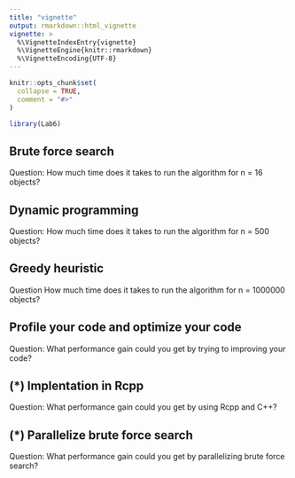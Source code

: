 ```yaml
---
title: "vignette"
output: rmarkdown::html_vignette
vignette: >
  %\VignetteIndexEntry{vignette}
  %\VignetteEngine{knitr::rmarkdown}
  %\VignetteEncoding{UTF-8}
---
```


```r
knitr::opts_chunk$set(
  collapse = TRUE,
  comment = "#>"
)
```

```r
library(Lab6)
```


## Brute force search
Question: How much time does it takes to run the algorithm for n = 16 objects?


## Dynamic programming
Question: How much time does it takes to run the algorithm for n = 500 objects?


## Greedy heuristic
Question How much time does it takes to run the algorithm for n = 1000000 objects?


## Profile your code and optimize your code
Question: What performance gain could you get by trying to improving your code?


## (*) Implentation in Rcpp
Question: What performance gain could you get by using Rcpp and C++?


## (*) Parallelize brute force search
Question: What performance gain could you get by parallelizing brute force search?


